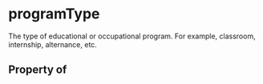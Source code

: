   

# programType

The type of educational or occupational program. For example, classroom, internship, alternance, etc.

## Property of



